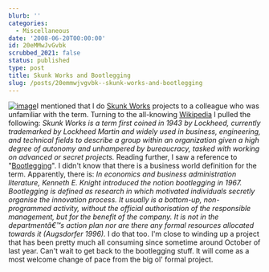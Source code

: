 ```yaml
---
blurb: ''
categories:
  - Miscellaneous
date: '2008-06-20T00:00:00'
id: 20eMMwJvGvbk
scrubbed_2021: false
status: published
type: post
title: Skunk Works and Bootlegging
slug: /posts/20emmwjvgvbk--skunk-works-and-bootlegging
---
```


[![image](http://www.alanwsmith.com/blog/wp-content/uploads/2008/06/skunk_works_logo.png "Skunk Works")](http://en.wikipedia.org/wiki/Skunk_works)I
mentioned that I do
[Skunk Works](http://en.wikipedia.org/wiki/Skunk_works) projects to
a colleague who was unfamiliar with the term. Turning to the
all-knowing [Wikipedia](http://www.wikipedia.org/) I pulled the
following:
*Skunk Works is a term first coined in 1943 by Lockheed, currently trademarked by Lockheed Martin and widely used in business, engineering, and technical fields to describe a group within an organization given a high degree of autonomy and unhampered by bureaucracy, tasked with working on advanced or secret projects.*
Reading further, I saw a reference to
"[Bootlegging](http://en.wikipedia.org/wiki/Bootlegging_(business))".
I didn't know that there is a business world definition for the
term. Apparently, there is:
*In economics and business administration literature, Kenneth E. Knight introduced the notion bootlegging in 1967. Bootlegging is defined as research in which motivated individuals secretly organise the innovation process. It usually is a bottom-up, non-programmed activity, without the official authorisation of the responsible management, but for the benefit of the company. It is not in the departmentâ€™s action plan nor are there any formal resources allocated towards it (Augsdorfer 1996).*
I do that too. I'm close to winding up a project that has been
pretty much all consuming since sometime around October of last
year. Can't wait to get back to the bootlegging stuff. It will come
as a most welcome change of pace from the big ol' formal project.
